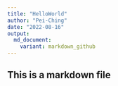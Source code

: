 ```yaml
---
title: "HelloWorld"
author: "Pei-Ching"
date: "2022-08-16"
output:
  md_document:
    variant: markdown_github
---
```



## This is a markdown file